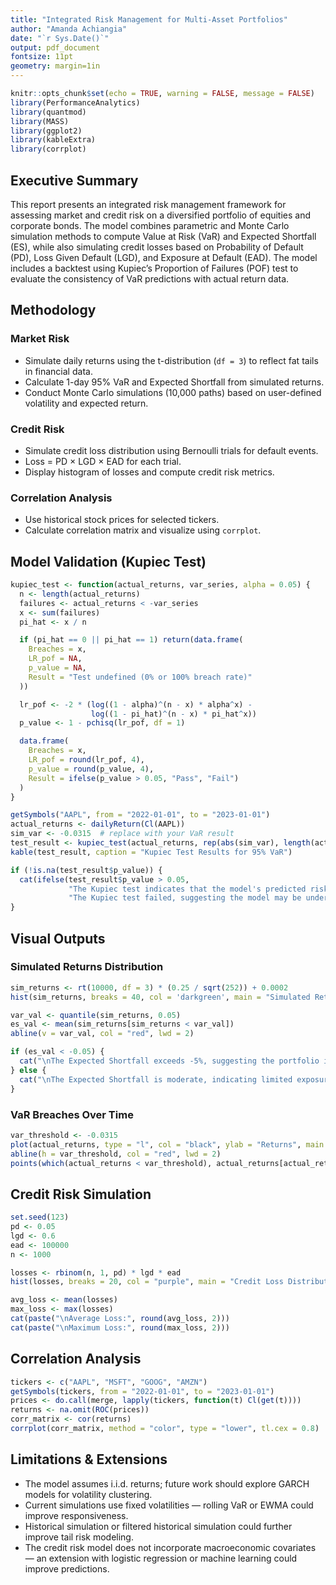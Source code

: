 ```yaml
---
title: "Integrated Risk Management for Multi-Asset Portfolios"
author: "Amanda Achiangia"
date: "`r Sys.Date()`"
output: pdf_document
fontsize: 11pt
geometry: margin=1in
---
```


```r
knitr::opts_chunk$set(echo = TRUE, warning = FALSE, message = FALSE)
library(PerformanceAnalytics)
library(quantmod)
library(MASS)
library(ggplot2)
library(kableExtra)
library(corrplot)
```

## Executive Summary

This report presents an integrated risk management framework for assessing market and credit risk on a diversified portfolio of equities and corporate bonds. The model combines parametric and Monte Carlo simulation methods to compute Value at Risk (VaR) and Expected Shortfall (ES), while also simulating credit losses based on Probability of Default (PD), Loss Given Default (LGD), and Exposure at Default (EAD). The model includes a backtest using Kupiec's Proportion of Failures (POF) test to evaluate the consistency of VaR predictions with actual return data.

## Methodology

### Market Risk
- Simulate daily returns using the t-distribution (`df = 3`) to reflect fat tails in financial data.
- Calculate 1-day 95% VaR and Expected Shortfall from simulated returns.
- Conduct Monte Carlo simulations (10,000 paths) based on user-defined volatility and expected return.

### Credit Risk
- Simulate credit loss distribution using Bernoulli trials for default events.
- Loss = PD × LGD × EAD for each trial.
- Display histogram of losses and compute credit risk metrics.

### Correlation Analysis
- Use historical stock prices for selected tickers.
- Calculate correlation matrix and visualize using `corrplot`.

## Model Validation (Kupiec Test)

```r
kupiec_test <- function(actual_returns, var_series, alpha = 0.05) {
  n <- length(actual_returns)
  failures <- actual_returns < -var_series
  x <- sum(failures)
  pi_hat <- x / n

  if (pi_hat == 0 || pi_hat == 1) return(data.frame(
    Breaches = x,
    LR_pof = NA,
    p_value = NA,
    Result = "Test undefined (0% or 100% breach rate)"
  ))

  lr_pof <- -2 * (log((1 - alpha)^(n - x) * alpha^x) -
                  log((1 - pi_hat)^(n - x) * pi_hat^x))
  p_value <- 1 - pchisq(lr_pof, df = 1)

  data.frame(
    Breaches = x,
    LR_pof = round(lr_pof, 4),
    p_value = round(p_value, 4),
    Result = ifelse(p_value > 0.05, "Pass", "Fail")
  )
}

getSymbols("AAPL", from = "2022-01-01", to = "2023-01-01")
actual_returns <- dailyReturn(Cl(AAPL))
sim_var <- -0.0315  # replace with your VaR result
test_result <- kupiec_test(actual_returns, rep(abs(sim_var), length(actual_returns)))
kable(test_result, caption = "Kupiec Test Results for 95% VaR")

if (!is.na(test_result$p_value)) {
  cat(ifelse(test_result$p_value > 0.05,
             "The Kupiec test indicates that the model's predicted risk levels are statistically consistent with observed market outcomes.",
             "The Kupiec test failed, suggesting the model may be underestimating or overestimating risk."))
}
```

## Visual Outputs

### Simulated Returns Distribution
```r
sim_returns <- rt(10000, df = 3) * (0.25 / sqrt(252)) + 0.0002
hist(sim_returns, breaks = 40, col = 'darkgreen', main = "Simulated Returns", xlab = "Returns")

var_val <- quantile(sim_returns, 0.05)
es_val <- mean(sim_returns[sim_returns < var_val])
abline(v = var_val, col = "red", lwd = 2)

if (es_val < -0.05) {
  cat("\nThe Expected Shortfall exceeds -5%, suggesting the portfolio is highly exposed to extreme downside risk.\n")
} else {
  cat("\nThe Expected Shortfall is moderate, indicating limited exposure to tail events.\n")
}
```

### VaR Breaches Over Time
```r
var_threshold <- -0.0315
plot(actual_returns, type = "l", col = "black", ylab = "Returns", main = "VaR Breaches Over Time")
abline(h = var_threshold, col = "red", lwd = 2)
points(which(actual_returns < var_threshold), actual_returns[actual_returns < var_threshold], col = "red", pch = 19)
```

## Credit Risk Simulation
```r
set.seed(123)
pd <- 0.05
lgd <- 0.6
ead <- 100000
n <- 1000

losses <- rbinom(n, 1, pd) * lgd * ead
hist(losses, breaks = 20, col = "purple", main = "Credit Loss Distribution", xlab = "Loss Amount")

avg_loss <- mean(losses)
max_loss <- max(losses)
cat(paste("\nAverage Loss:", round(avg_loss, 2)))
cat(paste("\nMaximum Loss:", round(max_loss, 2)))
```

## Correlation Analysis
```r
tickers <- c("AAPL", "MSFT", "GOOG", "AMZN")
getSymbols(tickers, from = "2022-01-01", to = "2023-01-01")
prices <- do.call(merge, lapply(tickers, function(t) Cl(get(t))))
returns <- na.omit(ROC(prices))
corr_matrix <- cor(returns)
corrplot(corr_matrix, method = "color", type = "lower", tl.cex = 0.8)
```

## Limitations & Extensions

- The model assumes i.i.d. returns; future work should explore GARCH models for volatility clustering.
- Current simulations use fixed volatilities — rolling VaR or EWMA could improve responsiveness.
- Historical simulation or filtered historical simulation could further improve tail risk modeling.
- The credit risk model does not incorporate macroeconomic covariates — an extension with logistic regression or machine learning could improve predictions.
